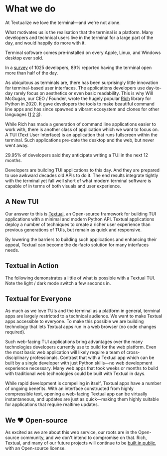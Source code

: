 
<div className="container container--text">

# What we do

At Textualize we love the terminal&mdash;and we're not alone.

What motivates us is the realisation that the terminal is a platform. Many developers and technical users live in the terminal for a large part of the day, and would happily do more with it.

<Callout>

Terminal software comes pre-installed on every Apple, Linux, and Windows desktop ever sold.

In a [survey] of 1025 developers, 89% reported having the terminal open more than half of the day.

</Callout>

As ubiquitous as terminals are, there has been surprisingly little innovation for terminal-based user interfaces. The applications developers use day-to-day rarely focus on aesthetics or even basic readability. This is why Will McGugan, our CEO / Founder, wrote the hugely popular [Rich](https://github.com/Textualize/rich) library for Python in 2020. It gave developers the tools to make beautiful command line apps and has since spawned a vibrant ecosystem and clones for other languages ([1] [2] [3]).

While Rich has made a generation of command line applications easier to work with, there is another class of application which we want to focus on. A TUI (Text User Interface) is an application that runs fullscreen within the terminal. Such applications pre-date the desktop and the web, but never went away.

<Callout>

29.95% of developers said they anticipate writing a TUI in the next 12 months.

</Callout>

Developers are building TUI applications to this day. And they are prepared to use awkward decades old APIs to do it. The end results integrate tightly with the terminal yet fall well short of what modern terminal software is capable of in terms of both visuals and user experience.

## A New TUI

Our answer to this is [Textual](https://github.com/Textualize/textual), an Open-source framework for building TUI applications with a minimal and modern Python API. Textual applications deploy a number of techniques to create a richer user experience than previous generations of TUIs, but remain as quick and responsive.

By lowering the barriers to building such applications and enhancing their appeal, Textual can become the de-facto solution for many interfaces needs.

## Textual in Action

The following demonstrates a little of what is possible with a Textual TUI. Note the light / dark mode switch a few seconds in.

<Terminal videoUrl="https://res.cloudinary.com/textualize-io/video/upload/v1650355692/textual_y5erfg.mp4" />

## Textual for Everyone

As much as we love TUIs and the terminal as a platform in general, terminal apps are largely restricted to a technical audience. We want to make Textual apps accessible to everyone. To make this possible we are building technology that lets Textual apps run in a web browser (no code changes required).

Such web-facing TUI applications bring advantages over the many technologies developers currently use to build for the web platform. Even the most basic web application will likely require a team of cross-disciplinary professionals. Contrast that with a Textual app which can be built by a single developer with just Python skills&mdash;no web development experience necessary. Many web apps that took weeks or months to build with traditional web technologies could be built with Textual in days.

While rapid development is compelling in itself, Textual apps have a number of ongoing benefits. With an interface constructed from highly compressible text, opening a web-facing Textual app can be virtually instantaneous, and updates are just as quick&mdash;making them highly suitable for applications that require realtime updates.

## We ♥ Open-source

As excited as we are about this web service, our roots are in the Open-source community, and we don't intend to compromise on that. Rich, Textual, and many of our future projects will continue to be [built in public](https://github.com/textualize), with an Open-source license.

[1]: https://github.com/spectreconsole/spectre.console
[2]: https://github.com/FedeClaudi/Term.jl
[3]: https://awilum.github.io/thermage/
[survey]: https://github.com/Textualize/terminal-survey

</div>

